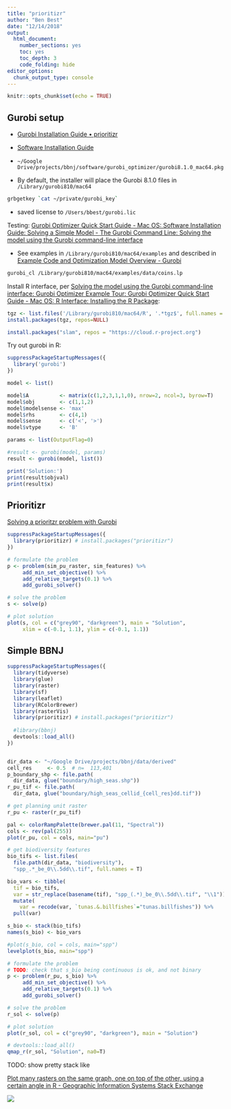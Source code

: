 ```yaml
---
title: "prioritizr"
author: "Ben Best"
date: "12/14/2018"
output:
  html_document:
    number_sections: yes
    toc: yes
    toc_depth: 3
    code_folding: hide
editor_options: 
  chunk_output_type: console
---
```


```r
knitr::opts_chunk$set(echo = TRUE)
```

## Gurobi setup

* [Gurobi Installation Guide • prioritizr](https://prioritizr.net/articles/gurobi_installation.html)
* [Software Installation Guide](http://www.gurobi.com/documentation/8.0/quickstart_mac/software_installation_guid.html)

- `~/Google Drive/projects/bbnj/software/gurobi_optimizer/gurobi8.1.0_mac64.pkg`

- By default, the installer will place the Gurobi 8.1.0 files in `/Library/gurobi810/mac64`

```bash
grbgetkey `cat ~/private/gurobi_key`
```

- saved license to `/Users/bbest/gurobi.lic`

Testing: [Gurobi Optimizer Quick Start Guide - Mac OS: Software Installation Guide: Solving a Simple Model - The Gurobi Command Line: Solving the model using the Gurobi command-line interface](http://www.gurobi.com/documentation/8.1/quickstart_mac/solving_the_model_using_th.html)


- See examples in `/Library/gurobi810/mac64/examples` and described in [Example Code and Optimization Model Overview - Gurobi](http://www.gurobi.com/resources/examples/example-models-overview)

```bash
gurobi_cl /Library/gurobi810/mac64/examples/data/coins.lp
```

Install R interface, per [Solving the model using the Gurobi command-line interface: Gurobi Optimizer Example Tour: Gurobi Optimizer Quick Start Guide - Mac OS: R Interface: Installing the R Package](http://www.gurobi.com/documentation/8.1/quickstart_mac/r_installing_the_r_package.html):

```r
tgz <- list.files('/Library/gurobi810/mac64/R', '.*tgz$', full.names = T)
install.packages(tgz, repos=NULL)

install.packages("slam", repos = "https://cloud.r-project.org")
```

Try out gurobi in R:
```r
suppressPackageStartupMessages({
  library('gurobi')
})

model <- list()

model$A          <- matrix(c(1,2,3,1,1,0), nrow=2, ncol=3, byrow=T)
model$obj        <- c(1,1,2)
model$modelsense <- 'max'
model$rhs        <- c(4,1)
model$sense      <- c('<', '>')
model$vtype      <- 'B'

params <- list(OutputFlag=0)

#result <- gurobi(model, params)
result <- gurobi(model, list())

print('Solution:')
print(result$objval)
print(result$x)
```


## Prioritizr

[Solving a prioritzr problem with Gurobi](https://prioritizr.net/articles/gurobi_installation.html#solving-a-prioritzr-problem-with-gurobi)

```r
suppressPackageStartupMessages({
  library(prioritizr) # install.packages("prioritizr")
})

# formulate the problem
p <- problem(sim_pu_raster, sim_features) %>%
     add_min_set_objective() %>%
     add_relative_targets(0.1) %>%
     add_gurobi_solver()

# solve the problem
s <- solve(p)

# plot solution
plot(s, col = c("grey90", "darkgreen"), main = "Solution",
     xlim = c(-0.1, 1.1), ylim = c(-0.1, 1.1))
```

## Simple BBNJ

```r
suppressPackageStartupMessages({
  library(tidyverse)
  library(glue)
  library(raster)
  library(sf)
  library(leaflet)
  library(RColorBrewer)
  library(rasterVis)
  library(prioritizr) # install.packages("prioritizr")
  
  #library(bbnj)
  devtools::load_all()
})


dir_data <- "~/Google Drive/projects/bbnj/data/derived"
cell_res     <- 0.5  # n=  113,401
p_boundary_shp <- file.path(
  dir_data, glue("boundary/high_seas.shp"))
r_pu_tif <- file.path(
  dir_data, glue("boundary/high_seas_cellid_{cell_res}dd.tif"))

# get planning unit raster
r_pu <- raster(r_pu_tif)

pal <- colorRampPalette(brewer.pal(11, "Spectral"))
cols <- rev(pal(255))
plot(r_pu, col = cols, main="pu")

# get biodiversity features
bio_tifs <- list.files(
  file.path(dir_data, "biodiversity"), 
  "spp_.*_be_0\\.5dd\\.tif", full.names = T)

bio_vars <- tibble(
  tif = bio_tifs,
  var = str_replace(basename(tif), "spp_(.*)_be_0\\.5dd\\.tif", "\\1")) %>% 
  mutate(
    var = recode(var, `tunas.&.billfishes`="tunas.billfishes")) %>% 
  pull(var)

s_bio <- stack(bio_tifs)
names(s_bio) <- bio_vars

#plot(s_bio, col = cols, main="spp")
levelplot(s_bio, main="spp")

# formulate the problem
# TODO: check that s_bio being continuous is ok, and not binary
p <- problem(r_pu, s_bio) %>%
     add_min_set_objective() %>%
     add_relative_targets(0.1) %>%
     add_gurobi_solver()

# solve the problem
r_sol <- solve(p)

# plot solution
plot(r_sol, col = c("grey90", "darkgreen"), main = "Solution")

# devtools::load_all()
qmap_r(r_sol, "Solution", na0=T)
```

TODO: show pretty stack like

[Plot many rasters on the same graph, one on top of the other, using a certain angle in R - Geographic Information Systems Stack Exchange](https://gis.stackexchange.com/questions/237203/plot-many-rasters-on-the-same-graph-one-on-top-of-the-other-using-a-certain-an)

![](https://i.stack.imgur.com/yyoHW.png)

